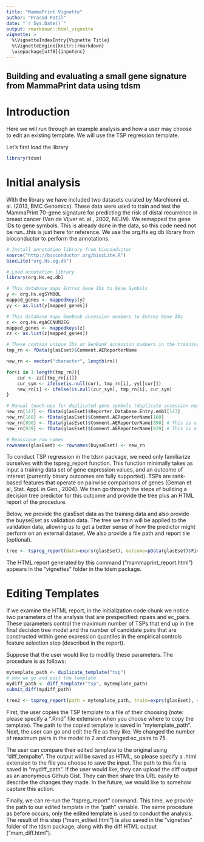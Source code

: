 ```yaml
---
title: "MammaPrint Vignette"
author: "Prasad Patil"
date: "`r Sys.Date()`"
output: rmarkdown::html_vignette
vignette: >
  %\VignetteIndexEntry{Vignette Title}
  %\VignetteEngine{knitr::rmarkdown}
  \usepackage[utf8]{inputenc}
---
```


Building and evaluating a small gene signature from MammaPrint data using tdsm
-----------------------------------------------------------------------------------

# Introduction

Here we will run through an example analysis and how a user may choose to edit an existing template. We will use the TSP regression template.

Let's first load the library
```r
library(tdsm)
```

# Initial analysis

With the library we have included two datasets curated by Marchionni et. al. (2013, BMC Genomics). These data were used to train and test the MammaPrint
70-gene signature for predicting the risk of distal recurrence in breast cancer (Van de Vijver et. al., 2002, NEJM). We remapped the gene IDs to gene symbols.
This is already done in the data, so this code need not be run...this is just here for reference. We use the org.Hs.eg.db library from bioconductor to perform the 
annotations.

```r
# Install annotation library from bioconductor
source("http://bioconductor.org/biocLite.R")
biocLite("org.Hs.eg.db")

# Load annotation library
library(org.Hs.eg.db)

# This database maps Entrez Gene IDs to Gene Symbols
y <- org.Hs.egSYMBOL
mapped_genes <- mappedkeys(y)
yy <- as.list(y[mapped_genes])

# This database maps GenBank accession numbers to Entrez Gene IDs
z <- org.Hs.egACCNUM2EG
mapped_genes <- mappedkeys(z)
zz <- as.list(z[mapped_genes])

# These contain unique IDs or GenBank accession numbers in the training dataset
tmp_rn <- fData(glasEset)$Comment.AEReporterName

new_rn <- vector("character", length(rn))

for(i in 1:length(tmp_rn)){
	cur <- zz[[tmp_rn[i]]]
	cur_sym <- ifelse(is.null(cur), tmp_rn[i], yy[[cur]])
	new_rn[i] <- ifelse(is.null(cur_sym), tmp_rn[i], cur_sym)
}

# Manual touch-ups for duplicated gene symbols (duplicate accession numbers or gene symbols are possible)
new_rn[147] <- fData(glasEset)$Reporter.Database.Entry.embl[147]
new_rn[160] <- fData(glasEset)$Comment.AEReporterName[160]
new_rn[890] <- fData(glasEset)$Comment.AEReporterName[890] # This is a duplicate MTMR2
new_rn[939] <- fData(glasEset)$Comment.AEReporterName[939] # This is a duplicate BAIAP2

# Reassigne row names
rownames(glasEset) <- rownames(buyseEset) <- new_rn
```

To conduct TSP regression in the tdsm package, we need only familiarize ourselves with the tspreg_report function. This function minimally takes as input a training data set 
of gene expression values, and an outcome of interest (currently binary outcomes are fully supported).
TSPs are rank-based features that operate on pairwise comparisons of genes (Geman et al, Stat. Appl. in Gen., 2004). We then go through the steps of building a decision tree predictor
for this outcome and provide the tree plus an HTML report of the procedure.

Below, we provide the glasEset data as the training data and also provide the buyseEset as validation data. The tree we train will be applied to the validation data, 
allowing us to get a better sense of how the predictor might perform on an external dataset. We also provide a file path and report tile (optional).

```r
tree <- tspreg_report(data=exprs(glasEset), outcome=pData(glasEset)$FiveYearMetastasis, val=exprs(buyseEset), val_outcome=pData(buyseEset)$FiveYearRecurrence, filepath="mammaprint_report.html", title="MammaPrint Report")
```

The HTML report generated by this command ("mammaprint_report.html") appears in the "vignettes" folder in the tdsm package.

# Editing Templates

If we examine the HTML report, in the initialization code chunk we notice two parameters of the analysis that are prespecified: npairs and ec_pairs. These 
parameters control the maximum number of TSPs that end up in the final decision tree model and the number of candidate pairs that are constructed within 
gene expression quantiles in the empirical controls feature selection step (described in the report).

Suppose that the user would like to modifiy these parameters. The procedure is as follows:

```r
mytemplate_path <- duplicate_template("tsp")
# now we go and edit the template
mydiff_path <- diff_template("tsp", mytemplate_path)
submit_diff(mydiff_path)

tree2 <- tspreg_report(path = mytemplate_path, train=exprs(glasEset), outcome=pData(glasEset)$FiveYearMetastasis, val=exprs(buyseEset), val_outcome=pData(buyseEset)$FiveYearRecurrence, title="Edited MammaPrint Report")
```

First, the user copies the TSP template to a file of their choosing (note: please specify a ".Rmd" file extension when you choose where to copy the template).
The path to the copied template is saved in "mytemplate_path". Next, the user can go and edit the file as they like. We changed the number of maximum pairs 
in the model to 2 and changed ec_pairs to 75.

The user can compare their edited template to the original using "diff_tempalte". The output will be saved as HTML, so please specify a .html extension to the 
file you choose to save the input. The path to this file is saved in "mydiff_path". If the user would like, they can upload the diff output as an anonymous 
Github Gist. They can then share this URL easily to describe the changes they made. In the future, we would like to somehow capture this action.

Finally, we can re-run the "tspreg_report" command. This time, we provide the path to our edited template in the "path" variable. The same procedure as before 
occurs, only the edited template is used to conduct the analysis. The result of this step ("mam_edited.html") is also saved in the "vignettes" folder of the 
tdsm package, along with the diff HTML output ("mam_diff.html").
